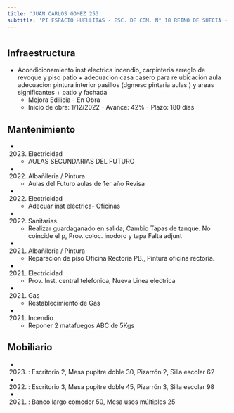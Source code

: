 ```yaml
---
title: 'JUAN CARLOS GOMEZ 253'
subtitle: 'PI ESPACIO HUELLITAS - ESC. DE COM. N° 18 REINO DE SUECIA - EEM N° 01/05° E.REINGRESO N. J.MORRESI - PI ESPACIO NOCHERITOS'
---
```


#
## Infraestructura

* Acondicionamiento inst electrica incendio, carpinteria arreglo de revoque y piso patio + adecuacion casa casero para re ubicación aula adecuacion pintura interior pasillos (dgmesc pintaria aulas ) y areas significantes  + patio y fachada 
    + Mejora Edilicia - En Obra 
    + Inicio de obra: 1/12/2022 - Avance: 42% - Plazo: 180 días 






## Mantenimiento

*  (2023) Electricidad 
    + AULAS SECUNDARIAS DEL FUTURO

*  (2022) Albañileria / Pintura 
    + Aulas del Futuro aulas de 1er año Revisa

*  (2022) Electricidad 
    + Adecuar inst eléctrica- Oficinas

*  (2022) Sanitarias 
    + Realizar guardaganado en salida, Cambio Tapas de tanque. No coincide el p, Prov. coloc. inodoro y tapa Falta adjunt

*  (2021) Albañileria / Pintura 
    + Reparacion de piso Oficina Rectoria PB., Pintura oficina rectoría.

*  (2021) Electricidad 
    + Prov. Inst. central telefonica, Nueva Linea electrica

*  (2021) Gas 
    + Restablecimiento de Gas

*  (2021) Incendio 
    + Reponer 2 matafuegos ABC de 5Kgs





## Mobiliario

*  (2023) : Escritorio 2, Mesa pupitre doble 30, Pizarrón 2, Silla escolar 62 

*  (2022) : Escritorio 3, Mesa pupitre doble 45, Pizarrón 3, Silla escolar 98 

*  (2021) : Banco largo comedor 50, Mesa usos múltiples 25 



